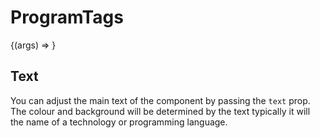 

<Meta title="Atoms | ProgramTags" component={ProgramTags} />

# ProgramTags

<Preview>
  <Story
    name="Basic"
    args={{
      text: 'typescript',
    }}
  >
    {(args) => <ProgramTags {...args} />}
  </Story>
</Preview>

<Props story="Basic" />

## Text

You can adjust the main text of the component by passing the `text` prop. The colour and background will be determined
by the text typically it will the name of a technology or programming language.

<Preview>
  <Story name="Text">
    <div>
      <ProgramTags text="docker" />
      <ProgramTags text="firebase" />
    </div>
  </Story>
</Preview>
